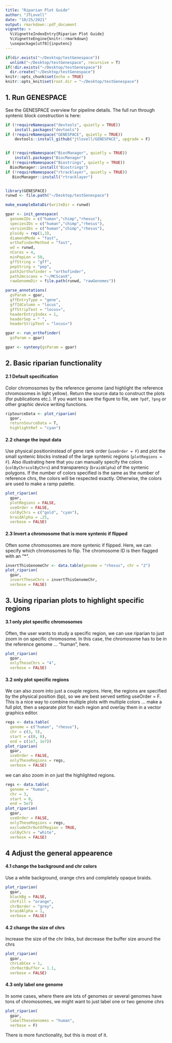 ```yaml
---
title: "Riparian Plot Guide"
author: "JTLovell"
date: "10/25/2021"
output: rmarkdown::pdf_document
vignette: >
  %\VignetteIndexEntry{Riparian Plot Guide}
  %\VignetteEngine{knitr::rmarkdown}
  \usepackage[utf8]{inputenc}
---
```


```r
if(dir.exists("~/Desktop/testGenespace"))
  unlink("~/Desktop/testGenespace", recursive = T)
if(!dir.exists("~/Desktop/testGenespace"))
  dir.create("~/Desktop/testGenespace")
knitr::opts_chunk$set(echo = TRUE)
knitr::opts_knit$set(root.dir = "~/Desktop/testGenespace")
```

## 1. Run GENESPACE

See the GENESPACE overview for pipeline details. The full run through syntenic block construction is here: 

```r
if (!requireNamespace("devtools", quietly = TRUE))
    install.packages("devtools")
if (!requireNamespace("GENESPACE", quietly = TRUE))
    devtools::install_github("jtlovell/GENESPACE", upgrade = F)


if (!requireNamespace("BiocManager", quietly = TRUE))
    install.packages("BiocManager")
if (!requireNamespace("Biostrings", quietly = TRUE))
  BiocManager::install("Biostrings")
if (!requireNamespace("rtracklayer", quietly = TRUE))
   BiocManager::install("rtracklayer")


library(GENESPACE)
runwd <- file.path("~/Desktop/testGenespace")

make_exampleDataDir(writeDir = runwd)

gpar <- init_genespace(
  genomeIDs = c("human","chimp","rhesus"),
  speciesIDs = c("human","chimp","rhesus"),
  versionIDs = c("human","chimp","rhesus"),
  ploidy = rep(1,3),
  diamondMode = "fast",
  orthofinderMethod = "fast",
  wd = runwd,
  nCores = 4,
  minPepLen = 50,
  gffString = "gff",
  pepString = "pep",
  path2orthofinder = "orthofinder",
  path2mcscanx = "~/MCScanX",
  rawGenomeDir = file.path(runwd, "rawGenomes"))

parse_annotations(
  gsParam = gpar,
  gffEntryType = "gene",
  gffIdColumn = "locus",
  gffStripText = "locus=",
  headerEntryIndex = 1,
  headerSep = " ",
  headerStripText = "locus=")

gpar <- run_orthofinder(
  gsParam = gpar)

gpar <- synteny(gsParam = gpar)
```

## 2. Basic riparian functionality

#### 2.1 Default specification

Color chromosomes by the reference genome (and highlight the reference chromosomes in light yellow). Return the source data to construct the plots (for publications etc.). If you want to save the figure to file, see `?pdf`, `?png` or other graphic device writing functions. 

```r
ripSourceData <- plot_riparian(
  gpar, 
  returnSourceData = T, 
  highlightRef = "cyan")
```

#### 2.2 change the input data

Use physical positioninstead of gene rank order (`useOrder = F`) and plot the small syntenic blocks instead of the large syntenic regions (`plotRegions = F`). Also illustrating here that you can manually specify the colors (`colByChrscolByChrs`) and transparency (`braidAlpha`) of the syntenic polygons. If the number of colors specified is the same as the number of reference chrs, the colors will be respected exactly. Otherwise, the colors are used to make a ramp palette. 

```r
plot_riparian(
  gpar, 
  plotRegions = FALSE, 
  useOrder = FALSE, 
  colByChrs = c("gold", "cyan"),
  braidAlpha = .25,
  verbose = FALSE)
```

#### 2.3 Invert a chromosome that is more syntenic if flipped

Often some chromosomes are more syntenic if flipped. Here, we can specify which chromosomes to flip. The chromosome ID is then flagged with an "*". 

```r
invertThisGenomeChr <- data.table(genome = "rhesus", chr = "2")
plot_riparian(
  gpar, 
  invertTheseChrs = invertThisGenomeChr,
  verbose = FALSE)
```

## 3. Using riparian plots to highlight specific regions

#### 3.1 only plot specific chromosomes

Often, the user wants to study a specific region, we can use riparian to just  zoom in on specific chromosome. In this case, the chromosome has to be in the reference genome ... "human", here.

```r
plot_riparian(
  gpar, 
  onlyTheseChrs = "4",
  verbose = FALSE)
```

#### 3.2 only plot specific regions

We can also zoom into just a couple regions. Here, the regions are specified by the physical position (bp), so we are best served setting useOrder = F. This is a nice way to combine multiple plots with multiple colors ... make a full plot, then a separate plot for each region and overlay them in a vector graphics editor. 

```r
regs <- data.table(
  genome = c("human", "rhesus"),
  chr = c(3, 5),
  start = c(0, 0),
  end = c(1e7, 1e7))
plot_riparian(
  gpar, 
  useOrder = FALSE, 
  onlyTheseRegions = regs,
  verbose = FALSE)
```

we can also zoom in on just the highlighted regions. 

```r
regs <- data.table(
  genome = "human",
  chr = 3,
  start = 0,
  end = 5e7)
plot_riparian(
  gpar, 
  useOrder = FALSE, 
  onlyTheseRegions = regs, 
  excludeChrOutOfRegion = TRUE, 
  colByChrs = "white",
  verbose = FALSE)
```


## 4 Adjust the general appearence

#### 4.1 change the background and chr colors

Use a white background,  orange chrs and completely opaque braids. 

```r
plot_riparian(
  gpar,
  blackBg = FALSE,
  chrFill = "orange",
  chrBorder = "grey",
  braidAlpha = 1,
  verbose = FALSE)
```


#### 4.2 change the size of chrs

Increase the size of the chr links, but decrease the buffer size around the chrs

```r
plot_riparian(
  gpar,
  chrLabCex = 1,
  chrRectBuffer = 1.1,
  verbose = FALSE)
```


#### 4.3 only label one genome

In some cases, where there are lots of genomes or several genomes have tons of chromosomes, we might want to just label one or two genome chrs

```r
plot_riparian(
  gpar,
  labelTheseGenomes = "human",
  verbose = F)
```

There is more functionality, but this is most of it. 
